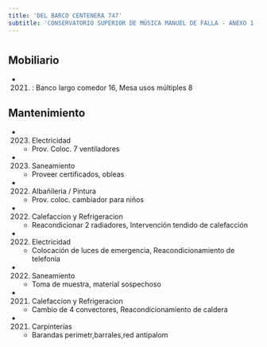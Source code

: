 ```yaml
---
title: 'DEL BARCO CENTENERA 747'
subtitle: 'CONSERVATORIO SUPERIOR DE MÚSICA MANUEL DE FALLA - ANEXO 1 - EPC N° 04 ORG. DE LOS ESTADOS AMERICANOS - JINE(EPCJC 04/08)TRANVIA DE CABALLITO[S]'
---
```


#


## Mobiliario

*  (2021) : Banco largo comedor 16, Mesa usos múltiples 8 





## Mantenimiento

*  (2023) Electricidad 
    + Prov. Coloc.  7 ventiladores

*  (2023) Saneamiento 
    + Proveer certificados, obleas

*  (2022) Albañileria / Pintura 
    + Prov. coloc. cambiador para niños

*  (2022) Calefaccion y Refrigeracion 
    + Reacondicionar 2 radiadores, Intervención tendido de calefacción

*  (2022) Electricidad 
    + Colocación de luces de emergencia, Reacondicionamiento de telefonia

*  (2022) Saneamiento 
    + Toma de muestra, material sospechoso

*  (2021) Calefaccion y Refrigeracion 
    + Cambio de 4 convectores, Reacondicionamiento de caldera

*  (2021) Carpinterías 
    + Barandas perimetr,barrales,red antipalom



